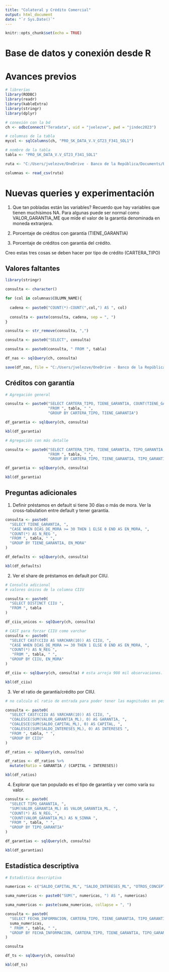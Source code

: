 ```yaml
---
title: "Colateral y Crédito Comercial"
output: html_document
date: "`r Sys.Date()`"
---
```


```r

knitr::opts_chunk$set(echo = TRUE)

```

# Base de datos y conexión desde R

# Avances previos

```r

# librerías
library(RODBC)
library(readr)
library(kableExtra)
library(stringr)
library(dplyr)

# conexión con la bd
ch <- odbcConnect("Teradata", uid = "jvelezve", pwd = "jindec2023")

# columnas de la tabla
mycol <- sqlColumns(ch, "PRO_SK_DATA_V.V_GT23_F341_SOL1")

# nombre de la tabla
tabla <- "PRO_SK_DATA_V.V_GT23_F341_SOL1"

```

```r

ruta <- "C:/Users/jvelezve/OneDrive - Banco de la República/Documents/Bancos/Felipe and Rebecca/output/columnas341.csv"

columnas <- read_csv(ruta)

```

# Nuevas queries y experimentación

  1. Que tan pobladas están las variables? Recuerdo que hay variables que tienen muchísimos NA. Para algunas puede ser normal como VALOR_GARANTIA_ME que mide el valor de la garantía denominada en moneda extranjera.

  2. Porcentaje de créditos con garantía (TIENE_GARANTIA)

  3. Porcentaje de créditos con garantía del crédito.

Creo estas tres cosas se deben hacer por tipo de crédito (CARTERA_TIPO)

## Valores faltantes

```r
library(stringr)

consulta <- character()

for (col in columnas$COLUMN_NAME){
  
  cadena <- paste0("COUNT(*)-COUNT(",col,") AS ", col)
  
  consulta <- paste(consulta, cadena, sep = ", ")
}

consulta <- str_remove(consulta, ",")

consulta <- paste0("SELECT", consulta)

consulta <- paste0(consulta, " FROM ", tabla)

df_nas <- sqlQuery(ch, consulta)

save(df_nas, file = "C:/Users/jvelezve/OneDrive - Banco de la República/Documents/Bancos/Felipe and Rebecca/output/Nas_by_col.rdata")

```

## Créditos con garantía

```r

# Agregación general

consulta <- paste0("SELECT CARTERA_TIPO, TIENE_GARANTIA, COUNT(TIENE_GARANTIA) AS N_REG ",
                   "FROM ", tabla, " ", 
                   "GROUP BY CARTERA_TIPO, TIENE_GARANTIA")

df_garantia <- sqlQuery(ch, consulta)

kbl(df_garantia)

```

```r

# Agregación con más detalle

consulta <- paste0("SELECT CARTERA_TIPO, TIENE_GARANTIA, TIPO_GARANTIA, COUNT(TIENE_GARANTIA) AS N_REG ",
                   "FROM ", tabla, " ", 
                   "GROUP BY CARTERA_TIPO, TIENE_GARANTIA, TIPO_GARANTIA")

df_garantia <- sqlQuery(ch, consulta)

kbl(df_garantia)

```

## Preguntas adicionales

  1. Definir préstamos en default si tiene 30 días o más de mora. Ver la cross-tabulation entre default y tener garantía.
  


```r

consulta <- paste0(
  "SELECT TIENE_GARANTIA, ",
  "CASE WHEN DIAS_DE_MORA >= 30 THEN 1 ELSE 0 END AS EN_MORA, ",
  "COUNT(*) AS N_REG ",
  "FROM ", tabla, " ",
  "GROUP BY TIENE_GARANTIA, EN_MORA"
)

df_defaults <- sqlQuery(ch, consulta)

kbl(df_defaults)

```

  2. Ver el share de préstamos en default por CIIU.

```r

# Consulta adicional
# valores únicos de la columna CIIU

consulta <- paste0(
  "SELECT DISTINCT CIIU ",
  "FROM ", tabla
)

df_ciiu_unicos <- sqlQuery(ch, consulta)

# CAST para forzar CIIU como varchar
consulta <- paste0(
  "SELECT CAST(CIIU AS VARCHAR(10)) AS CIIU, ",
  "CASE WHEN DIAS_DE_MORA >= 30 THEN 1 ELSE 0 END AS EN_MORA, ",
  "COUNT(*) AS N_REG ",
   "FROM ", tabla, " ",
  "GROUP BY CIIU, EN_MORA"
)

df_ciiu <- sqlQuery(ch, consulta) # esta arroja 908 mil observaciones. Además el CIIU que resulta tiene decimales. Hay que revisar que la variable CIIU si sean códigos CIIU (que deben ser mmuuuchos menos)

kbl(df_ciiu)

```

  3. Ver el ratio de garantía/crédito por CIIU. 
  
```r

# no calculo el ratio de entrada para poder tener las magnitudes en pesos

consulta <- paste0(
  "SELECT CAST(CIIU AS VARCHAR(10)) AS CIIU, ",
  "COALESCE(SUM(VALOR_GARANTIA_ML), 0) AS GARANTIA, ",
  "COALESCE(SUM(SALDO_CAPITAL_ML), 0) AS CAPITAL, ",
  "COALESCE(SUM(SALDO_INTERESES_ML), 0) AS INTERESES ",
  "FROM ", tabla, " ",
  "GROUP BY CIIU"
)

df_ratios <- sqlQuery(ch, consulta)

df_ratios <- df_ratios %>% 
  mutate(Ratio = GARANTIA / (CAPITAL + INTERESES))

kbl(df_ratios)

```

  
  4. Explorar que tan populado es el tipo de garantía y ver como varía su valor. 
  
```r

consulta <- paste0(
  "SELECT TIPO_GARANTIA, ",
  "SUM(VALOR_GARANTIA_ML) AS VALOR_GARANTIA_ML, ",
  "COUNT(*) AS N_REG, ",
  "COUNT(VALOR_GARANTIA_ML) AS N_SINNA ",
  "FROM ", tabla, " ",
  "GROUP BY TIPO_GARANTIA"
)

df_garantias <- sqlQuery(ch, consulta)

kbl(df_garantias)

```

## Estadística descriptiva

```r

# Estadística descriptiva

numericas <- c("SALDO_CAPITAL_ML", "SALDO_INTERESES_ML", "OTROS_CONCEPTOS_ML", "PROVISIONES_INDIVIDUALES_ML", "VALOR_GARANTIA_ML")

suma_numericas <- paste0("SUM(", numericas, ") AS ", numericas)

suma_numericas <- paste(suma_numericas, collapse = ", ")

consulta <- paste0(
  "SELECT FECHA_INFORMACION, CARTERA_TIPO, TIENE_GARANTIA, TIPO_GARANTIA, ",
  suma_numericas,
  " FROM ", tabla, " ",
  "GROUP BY FECHA_INFORMACION, CARTERA_TIPO, TIENE_GARANTIA, TIPO_GARANTIA"
)

consulta

df_ts <- sqlQuery(ch, consulta)

kbl(df_ts)

```
